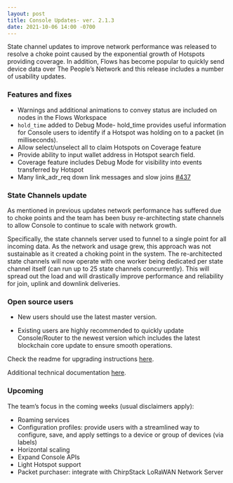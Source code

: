 ```yaml
---
layout: post
title: Console Updates- ver. 2.1.3
date: 2021-10-06 14:00 -0700
---
```


State channel updates to improve network performance was released to resolve a choke point caused by
the exponential growth of Hotspots providing coverage. In addition, Flows has become popular to
quickly send device data over The People’s Network and this release includes a number of usability
updates.

### Features and fixes

- Warnings and additional animations to convey status are included on nodes in the Flows Workspace
- `hold_time` added to Debug Mode- hold_time provides useful information for Console users to
  identify if a Hotspot was holding on to a packet (in milliseconds).
- Allow select/unselect all to claim Hotspots on Coverage feature
- Provide ability to input wallet address in Hotspot search field.
- Coverage feature includes Debug Mode for visibility into events transferred by Hotspot
- Many link_adr_req down link messages and slow joins
  [#437](https://github.com/helium/router/issues/437)

### State Channels update

As mentioned in previous updates network performance has suffered due to choke points and the team
has been busy re-architecting state channels to allow Console to continue to scale with network
growth.

Specifically, the state channels server used to funnel to a single point for all incoming data. As
the network and usage grew, this approach was not sustainable as it created a choking point in the
system. The re-architected state channels will now operate with one worker being dedicated per state
channel itself (can run up to 25 state channels concurrently). This will spread out the load and
will drastically improve performance and reliability for join, uplink and downlink deliveries.

### Open source users

- New users should use the latest master version.

- Existing users are highly recommended to quickly update Console/Router to the newest version which
  includes the latest blockchain core update to ensure smooth operations.

Check the readme for upgrading instructions
[here](https://github.com/helium/console#upgrading-your-open-source-consolerouter).

Additional technical documentation
[here](https://docs.helium.com/use-the-network/run-console/#console-setup).

### Upcoming

The team’s focus in the coming weeks (usual disclaimers apply):

- Roaming services
- Configuration profiles: provide users with a streamlined way to configure, save, and apply
  settings to a device or group of devices (via labels)
- Horizontal scaling
- Expand Console APIs
- Light Hotspot support
- Packet purchaser: integrate with ChirpStack LoRaWAN Network Server
